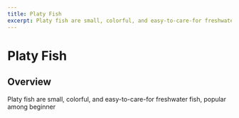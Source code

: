 ```yaml
---
title: Platy Fish
excerpt: Platy fish are small, colorful, and easy-to-care-for freshwater fish, popular among beginner aquarists.
---
```


# Platy Fish

## Overview
Platy fish are small, colorful, and easy-to-care-for freshwater fish, popular among beginner
